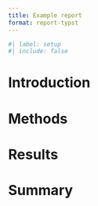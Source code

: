 ```yaml
---
title: Example report
format: report-typst
---
```


```r
#| label: setup
#| include: false
```

# Introduction

# Methods

# Results

# Summary
